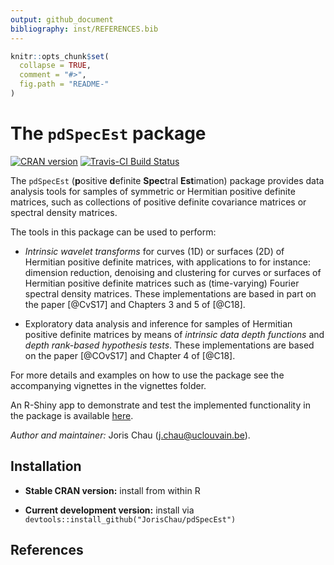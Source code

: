 ```yaml
---
output: github_document
bibliography: inst/REFERENCES.bib
---
```


<!-- README.md is generated from README.Rmd. Please edit that file -->

```r
knitr::opts_chunk$set(
  collapse = TRUE,
  comment = "#>",
  fig.path = "README-"
)
```

# The `pdSpecEst` package

[![CRAN version](http://www.r-pkg.org/badges/version/pdSpecEst)](https://cran.r-project.org/package=pdSpecEst)
[![Travis-CI Build Status](https://travis-ci.org/JorisChau/pdSpecEst.svg?branch=master)](https://travis-ci.org/JorisChau/pdSpecEst)

The `pdSpecEst` (**p**ositive **d**efinite **Spec**tral **Est**imation) package provides data analysis tools for samples of symmetric or Hermitian positive definite matrices, such as collections of positive definite covariance matrices or spectral density matrices.

The tools in this package can be used to perform:

* *Intrinsic wavelet transforms* for curves (1D) or surfaces (2D) of Hermitian positive definite matrices, with applications to for instance: dimension reduction, denoising and clustering for curves or surfaces of Hermitian positive definite matrices such as (time-varying) Fourier spectral density matrices. These implementations are based in part on the paper [@CvS17] and Chapters 3 and 5 of [@C18].

* Exploratory data analysis and inference for samples of Hermitian positive definite matrices by means of *intrinsic data depth functions* and *depth rank-based hypothesis tests*. These implementations are based on the paper [@COvS17] and Chapter 4 of [@C18].

For more details and examples on how to use the package see the accompanying vignettes in the vignettes folder. 

An R-Shiny app to demonstrate and test the implemented functionality in the package is available [here](https://jchau.shinyapps.io/pdSpecEst/).

*Author and maintainer:* Joris Chau (<j.chau@uclouvain.be>).

## Installation

* **Stable CRAN version:** install from within R

* **Current development version:** install via `devtools::install_github("JorisChau/pdSpecEst")`

## References



